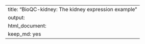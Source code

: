---
title: "BioQC-kidney: The kidney expression example"
output: 
  html_document: 
    keep_md: yes
---